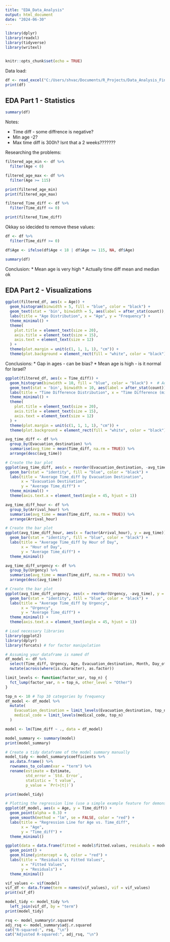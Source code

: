 ```yaml
---
title: "EDA_Data_Analysis"
output: html_document
date: "2024-06-30"
---
```


```r
library(dplyr)
library(readxl)
library(tidyverse)
library(writexl)


knitr::opts_chunk$set(echo = TRUE)
```

Data load:

```r
df <- read_excel("C:/Users/shvac/Documents/R_Projects/Data_Analysis_Final_Project/data/ER_Data_2022_Featured.xlsx")
print(df)
```

## EDA Part 1 - Statistics

```r
summary(df)
```
Notes:

* Time diff - some diffrence is negative?
* Min age -2?
* Max time diff is 300h? Isnt that a 2 weeks???????

Researching the problems: 

```r
filtered_age_min <- df %>%
  filter(Age < 0)

filtered_age_max <- df %>%
  filter(Age >= 115)

print(filtered_age_min)
print(filtered_age_max)
```
```r
filtered_Time_diff <- df %>%
  filter(Time_diff <= 0)

print(filtered_Time_diff)
```

Okkay so idecided to remove these values: 

```r
df <- df %>%
  filter(Time_diff >= 0)

df$Age <- ifelse(df$Age < 18 | df$Age >= 115, NA, df$Age)

summary(df)
```
Conclusion:
* Mean age is very high
* Actually time diff mean and median ok

## EDA Part 2 - Visualizations


```r
ggplot(filtered_df, aes(x = Age)) +
  geom_histogram(binwidth = 5, fill = "blue", color = "black") +
  geom_text(stat = 'bin', binwidth = 5, aes(label = after_stat(count)), vjust = -0.5, size = 3) +
  labs(title = "Age Distribution", x = "Age", y = "Frequency") +
  theme_minimal() +
  theme(
    plot.title = element_text(size = 20),
    axis.title = element_text(size = 15),
    axis.text = element_text(size = 12)
  ) +
  theme(plot.margin = unit(c(1, 1, 1, 1), "cm")) +
  theme(plot.background = element_rect(fill = "white", color = "black"))
```
Conclusions:
* Gap in ages - can be bias?
* Mean age is high - is it normal for Israel?

```r
ggplot(filtered_df, aes(x = Time_diff)) +
  geom_histogram(binwidth = 10, fill = "blue", color = "black") +  # Adjust binwidth as needed
  geom_text(stat = 'bin', binwidth = 10, aes(label = after_stat(count)), vjust = -0.5, size = 3) +
  labs(title = "Time Difference Distribution", x = "Time Difference (minutes)", y = "Frequency") +
  theme_minimal() +
  theme(
    plot.title = element_text(size = 20),
    axis.title = element_text(size = 15),
    axis.text = element_text(size = 12)
  ) +
  theme(plot.margin = unit(c(1, 1, 1, 1), "cm")) +
  theme(plot.background = element_rect(fill = "white", color = "black"))
```

```r
avg_time_diff <- df %>%
  group_by(Evacuation_destination) %>%
  summarise(avg_time = mean(Time_diff, na.rm = TRUE)) %>%
  arrange(desc(avg_time))

# Create the bar plot
ggplot(avg_time_diff, aes(x = reorder(Evacuation_destination, -avg_time), y = avg_time)) +
  geom_bar(stat = "identity", fill = "blue", color = "black") +
  labs(title = "Average Time_diff by Evacuation Destination",
       x = "Evacuation Destination",
       y = "Average Time_diff") +
  theme_minimal() +
  theme(axis.text.x = element_text(angle = 45, hjust = 1))
```
```r
avg_time_diff_hour <- df %>%
  group_by(Arrival_hour) %>%
  summarise(avg_time = mean(Time_diff, na.rm = TRUE)) %>%
  arrange(Arrival_hour)

# Create the bar plot
ggplot(avg_time_diff_hour, aes(x = factor(Arrival_hour), y = avg_time)) +
  geom_bar(stat = "identity", fill = "blue", color = "black") +
  labs(title = "Average Time_diff by Hour of Day",
       x = "Hour of Day",
       y = "Average Time_diff") +
  theme_minimal()
```
```r
avg_time_diff_urgency <- df %>%
  group_by(Urgency) %>%
  summarise(avg_time = mean(Time_diff, na.rm = TRUE)) %>%
  arrange(desc(avg_time))

# Create the bar plot
ggplot(avg_time_diff_urgency, aes(x = reorder(Urgency, -avg_time), y = avg_time)) +
  geom_bar(stat = "identity", fill = "blue", color = "black") +
  labs(title = "Average Time_diff by Urgency",
       x = "Urgency",
       y = "Average Time_diff") +
  theme_minimal() +
  theme(axis.text.x = element_text(angle = 45, hjust = 1))
```

```r
# Load necessary libraries
library(ggplot2)
library(dplyr)
library(forcats) # for factor manipulation

# Assuming your dataframe is named df
df_model <- df %>%
  select(Time_diff, Urgency, Age, Evacuation_destination, Month, Day_of_Week, Arrival_hour, Shift, medical_code) %>%
  mutate(across(where(is.character), as.factor))

limit_levels <- function(factor_var, top_n) {
  fct_lump(factor_var, n = top_n, other_level = "Other")
}

top_n <- 10 # Top 10 categories by frequency
df_model <- df_model %>%
  mutate(
    Evacuation_destination = limit_levels(Evacuation_destination, top_n),
    medical_code = limit_levels(medical_code, top_n)
  )

model <- lm(Time_diff ~ ., data = df_model)

model_summary <- summary(model)
print(model_summary)

# Create a tidy dataframe of the model summary manually
model_tidy <- model_summary$coefficients %>%
  as.data.frame() %>%
  rownames_to_column(var = "term") %>%
  rename(estimate = Estimate,
         std_error = `Std. Error`,
         statistic = `t value`,
         p_value = `Pr(>|t|)`)

print(model_tidy)

# Plotting the regression line (use a simple example feature for demonstration, like Age)
ggplot(df_model, aes(x = Age, y = Time_diff)) +
  geom_point(alpha = 0.3) +
  geom_smooth(method = "lm", se = FALSE, color = "red") +
  labs(title = "Regression Line for Age vs. Time_diff",
       x = "Age",
       y = "Time_diff") +
  theme_minimal()

ggplot(data = data.frame(fitted = model$fitted.values, residuals = model$residuals), aes(x = fitted, y = residuals)) +
  geom_point() +
  geom_hline(yintercept = 0, color = "red") +
  labs(title = "Residuals vs Fitted Values",
       x = "Fitted Values",
       y = "Residuals") +
  theme_minimal()

vif_values <- vif(model)
vif_df <- data.frame(term = names(vif_values), vif = vif_values)
print(vif_df)

model_tidy <- model_tidy %>%
  left_join(vif_df, by = "term")
print(model_tidy)

rsq <- model_summary$r.squared
adj_rsq <- model_summary$adj.r.squared
cat("R-squared:", rsq, "\n")
cat("Adjusted R-squared:", adj_rsq, "\n")

```

